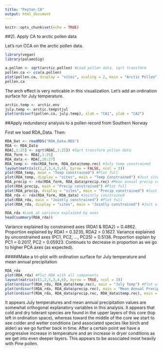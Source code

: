 ```yaml
---
title: "Peyton_CA"
output: html_document
---
```


```r
knitr::opts_chunk$set(echo = TRUE)
```

##2). Apply CA to arctic pollen data

Let's run CCA on the arctic pollen data.
```r
library(vegan)
library(palaeoSig)
```

```r
a.pollen <- sqrt(arctic.pollen) #Load pollen data, sqrt transform
pollen.ca <- cca(a.pollen)
plot(pollen.ca, display = "sites", scaling = 2, main = "Arctic Pollen")
pollen.ca
```

The arch effect is very noticable in this visualization. Let's add an ordination surface for July temperature.

```r
arctic.temp <- arctic.env
july.temp <- arctic.temp$tjul
plot(ordisurf(pollen.ca, july.temp), xlab = "CA1", ylab = "CA2")
```


##Apply redundancy analysis to a pollen record from Southern Norway


First we load RDA_Data. Then:
```r
RDA_Dat <- readRDS("RDA_Data.RDS")
RDA <- RDA_Data
RDA[,1:25] <- sqrt(RDA[,1:25]) #Sqrt transform pollen data
RDA_form <- RDA[,1:25]
RDA_data <- RDA[,26:27]
RDA_temp <- rda(RDA_form, RDA_data$temp.rec) #July temp constrained
layout(matrix(c(1,2,3,4,5,6), byrow = FALSE, ncol = 3))
plot(RDA_temp, main = "Temp constrained") #Plot full
plot(RDA_temp, display = "sites", main = "Temp Constrained") #Just sites displayed
RDA_precip <- rda(RDA_form, RDA_data$precip.rec) #Mean annual precip constrained
plot(RDA_precip, main = "Precip constrained") #Plot full
plot(RDA_precip, display = "sites", main = "Precip constrained") #Just sites displayed
RDA_rda <- rda(RDA_form, RDA_data) #Jointly constrained
plot(RDA_rda, main = "Jointly constrained") #Plot full
plot(RDA_rda, display = "sites", main = "Jointly constrained") #Just sites
````


```r
RDA_rda #Look at variance explained by axes
head(summary(RDA_rda))
```


Variance explained by constrained axes (RDA1 & RDA2) = 0.4862. Proportion explained by RDA1 = 0.3235, RDA2 = 0.1627.
 Variance explained by unconstrained axes (PC1, PC2, ..., PC25) = 0.5138. Proportion explain by PC1 = 0.2017, PC2 = 0.05923. Continues to decrease in proportion as we go to higher PCA axes (as expected).


#####Make a tri-plot with ordination surface for July temperature and mean annual precipitation
```r
RDA_rda
plot(RDA_rda) #Plot RDA with all components
layout(matrix(c(1,2,5,3,4,6), byrow = TRUE, ncol = 3))
plot(ordisurf(RDA_rda, RDA_data$temp.rec), main = "July Temp") #Plot with ordination surface of July temperatures
plot(ordisurf(RDA_rda, RDA_data$precip.rec), main = "Mean Annual Precip") #Plot with ordination surface of mean annual precipitation
plot(ordisurf(RDA_rda, RDA_data$precip.rec, RDA_data$temp.rec), main = "Both") #Plot with both - Not sure why sites are arranged differently in this plot. Likely due to the fact that the axes displayed are different - instead of RDA1 and RDA2 we have PC12 and PC10.
```


It appears July temperatures and mean annual precipitation values are somewhat orthogonal explanatory variables in this analysis. It appears that cold and dry tolerant species are found in the upper layers of this core (top left in ordination space), whereas toward the middle of the core we start to see colder and wetter conditions (and associated species like birch and alder) as we go further back in time. After a certain point we have a progressive increase in temperature and an increase in dryer conditions as we get into even deeper layers. This appears to be associated most heavily with Pine pollen.